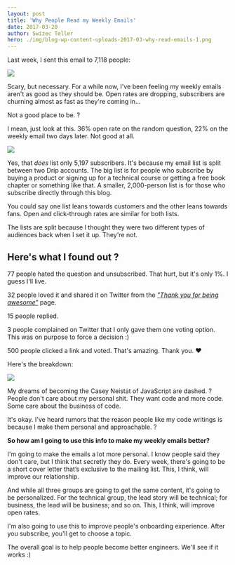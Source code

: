 ```yaml
---
layout: post
title: 'Why People Read my Weekly Emails'
date: 2017-03-20
author: Swizec Teller
hero: ./img/blog-wp-content-uploads-2017-03-why-read-emails-1.png
---
```

Last week, I sent this email to 7,118 people:



![](./img/blog-wp-content-uploads-2017-03-why-read-emails-1.png)



Scary, but necessary. For a while now, I've been feeling my weekly emails aren't as good as they should be. Open rates are dropping, subscribers are churning almost as fast as they're coming in…



Not a good place to be. ?



I mean, just look at this. 36% open rate on the random question, 22% on the weekly email two days later. Not good at all.



![](./img/blog-wp-content-uploads-2017-03-drip-screenshot.png)



Yes, that _does_ list only 5,197 subscribers. It's because my email list is split between two Drip accounts. The big list is for people who subscribe by buying a product or signing up for a technical course or getting a free book chapter or something like that. A smaller, 2,000-person list is for those who subscribe directly through this blog.



You could say one list leans towards customers and the other leans towards fans. Open and click-through rates are similar for both lists.



The lists are split because I thought they were two different types of audiences back when I set it up. They're not.



## Here's what I found out ?



77 people hated the question and unsubscribed. That hurt, but it's only 1%. I guess I'll live.



32 people loved it and shared it on Twitter from the _["Thank you for being awesome"](https://swizec.com/thanks.html)_ page.



15 people replied.



3 people complained on Twitter that I only gave them one voting option. This was on purpose to force a decision :)



500 people clicked a link and voted. That's amazing. Thank you. ❤️



Here's the breakdown:



![](./img/blog-wp-content-uploads-2017-03-breakdown-screenshot.png)



My dreams of becoming the Casey Neistat of JavaScript are dashed. ? People don't care about my personal shit. They want code and more code. Some care about the business of code.



It's okay. I've heard rumors that the reason people like my code writings is because I make them personal and approachable. ?



**So how am I going to use this info to make my weekly emails better?**



I'm going to make the emails a lot more personal. I know people said they don't care, but I think that secretly they do. Every week, there's going to be a short cover letter that’s exclusive to the mailing list. This, I think, will improve our relationship.



And while all three groups are going to get the same content, it's going to be personalized. For the technical group, the lead story will be technical; for business, the lead will be business; and so on. This, I think, will improve open rates.



I'm also going to use this to improve people's onboarding experience. After you subscribe, you'll get to choose a topic.



The overall goal is to help people become better engineers. We'll see if it works :)